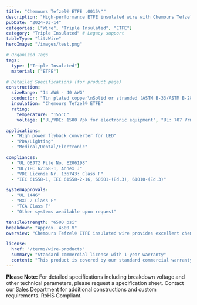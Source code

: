 ```yaml
---
title: "Chemours Tefzel® ETFE .0015\""
description: "High-performance ETFE insulated wire with Chemours Tefzel® ETFE insulation, engineered for high-frequency applications requiring superior insulation properties."
pubDate: "2024-03-14"
categories: ["Wire", "Triple Insulated", "ETFE"]
category: "Triple Insulated" # Legacy support
tableType: "litzWire"
heroImage: "/images/test.png"

# Organized Tags
tags:
  type: ["Triple Insulated"]
  material: ["ETFE"]

# Detailed Specifications (for product page)
construction:
  sizeRange: "14 AWG - 40 AWG"
  conductor: "Tin plated copper\nSolid or stranded (ASTM B-33/ASTM B-286)\nBare copper and other conductors available"
  insulation: "Chemours Tefzel® ETFE"
  rating:
    temperature: "155°C"
    voltage: ["UL/VDE: 1500 Vpk for electronic equipment", "UL: 707 Vrms for medical equipment", "VDE: 1000 Vpk for medical equipment", "VDE: 1000 Vpk for other certifications"]

applications:
  - "High power flyback converter for LED"
  - "PDA/Lighting"
  - "Medical/Dental/Electronic"

compliances:
  - "UL OBJT2 File No. E206198"
  - "UL/IEC 62368-1, Annex J"
  - "VDE License Nr. 136743: Class F"
  - "IEC 61558-1, IEC 61558-2-16, 60601-(Ed.3), 61010-(Ed.3)"

systemApprovals:
  - "UL 1446"
  - "RXT-2 Class F"
  - "TCA Class F"
  - "Other systems available upon request"

tensileStrength: "6500 psi"
breakdown: "Approx. 4500 V"
overview: "Chemours Tefzel® ETFE insulated wire provides excellent chemical resistance, high temperature performance, and superior electrical properties. With a thin wall construction of .0015\"/layer, it offers reliable insulation while maintaining high dielectric strength and mechanical durability."

license:
  href: "/terms/wire-products"
  summary: "Standard commercial license with 1-year warranty"
  content: "This product is covered by our standard commercial warranty for a period of one year from the date of purchase. The warranty covers manufacturing defects and material failures under normal use conditions. Custom modifications or applications outside the specified parameters may void the warranty."
---
```



<TripleInsulatedTable client:load />

**Please Note:** For detailed specifications including breakdown voltage and other technical parameters, please request a specification sheet. Contact our Sales Department for additional constructions and custom requirements. RoHS Compliant. 